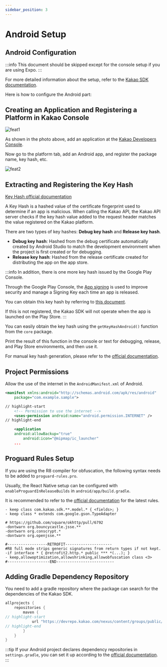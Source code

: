 ```yaml
---
sidebar_position: 3
---
```


# Android Setup
## Android Configuration

:::info
This document should be skipped except for the console setup if you are using Expo.
:::

For more detailed information about the setup, refer to the [Kakao SDK documentation](https://developers.kakao.com/docs/latest/ko/android/getting-started).

Here is how to configure the Android part:

## Creating an Application and Registering a Platform in Kakao Console

![feat1](https://raw.githubusercontent.com/mym0404/image-archive/master/202404211426201.webp)

As shown in the photo above, add an application at the [Kakao Developers Console](https://developers.kakao.com/console/app).

Now go to the platform tab, add an Android app, and register the package name, key hash, etc.

![feat2](https://raw.githubusercontent.com/mym0404/image-archive/master/202404211427510.webp)

## Extracting and Registering the Key Hash

[Key Hash official documentation](https://developers.kakao.com/docs/latest/ko/android/getting-started#before-you-begin-add-key-hash)

A Key Hash is a hashed value of the certificate fingerprint used to determine if an app is malicious.
When calling the Kakao API, the Kakao API server checks if the key hash value added to the request header matches the value registered on the Kakao platform.

There are two types of key hashes: **Debug key hash** and **Release key hash**.

-  **Debug key hash**: Hashed from the debug certificate automatically created by Android Studio to match the development environment when the project is first created or for debugging.
-  **Release key hash**: Hashed from the release certificate created for distributing the app on the app store.

:::info
In addition, there is one more key hash issued by the Google Play Console.

Through the Google Play Console, the [App signing](https://play.google.com/console/about/app-integrity/) is used to improve security and manage a Signing Key each time an app is released.

You can obtain this key hash by referring to [this document](https://developers.kakao.com/docs/latest/ko/android/getting-started#before-you-begin-add-key-hash-using-console).

If this is not registered, the Kakao SDK will not operate when the app is launched on the Play Store.
:::

You can easily obtain the key hash using the `getKeyHashAndroid()` function from the `core` package.

Print the result of this function in the console or text for debugging, release, and Play Store environments, and then use it.

For manual key hash generation, please refer to the [official documentation](https://developers.kakao.com/docs/latest/ko/android/getting-started#before-you-begin-add-key-hash).

## Project Permissions

Allow the use of the internet in the `AndroidManifest.xml` of Android.

```xml title='AndroidManifest.xml'
<manifest xmlns:android="http://schemas.android.com/apk/res/android"
    package="com.example.sample">

// highlight-start
    <!-- Permission to use the internet -->
    <uses-permission android:name="android.permission.INTERNET" />
// highlight-end

    <application
    android:allowBackup="true"
        android:icon="@mipmap/ic_launcher"
    ...
```

## Proguard Rules Setup

If you are using the R8 compiler for obfuscation, the following syntax needs to be added to `proguard-rules.pro`.

Usually, the React Native setup can be configured with `enableProguardInReleaseBuilds` in `android/app/build.gradle`.

It is recommended to refer to the [official documentation](https://developers.kakao.com/docs/latest/ko/android/getting-started#project-pro-guard) for the latest rules.

```text title='proguard-rules.pro'
- keep class com.kakao.sdk.**.model.* { <fields>; }
- keep class * extends com.google.gson.TypeAdapter

# https://github.com/square/okhttp/pull/6792
-dontwarn org.bouncycastle.jsse.**
-dontwarn org.conscrypt.*
-dontwarn org.openjsse.**

#------------------RETROFIT---------------------
#R8 full mode strips generic signatures from return types if not kept.
-if interface * { @retrofit2.http.* public *** *(...); }
- keep,allowoptimization,allowshrinking,allowobfuscation class <3>
#-------------------END--------------------------
```

## Adding Gradle Dependency Repository

You need to add a gradle repository where the package can search for the dependencies of the Kakao SDK.

```gradle title='android/build.gradle'
allprojects {
    repositories {
        maven {
// highlight-start
            url "https://devrepo.kakao.com/nexus/content/groups/public/"
// highlight-end
        }
    }
}
```

:::tip
If your Android project declares dependency repositories in `settings.gradle`, you can set it up according to the [official documentation](https://developers.kakao.com/docs/latest/ko/android/getting-started#apply-sdk-gradle).
:::
